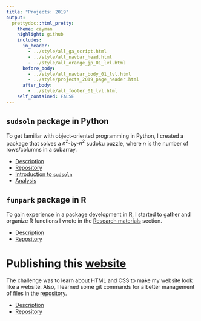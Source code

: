 ```yaml
---
title: "Projects: 2019"
output: 
  prettydoc::html_pretty:
    theme: cayman
    highlight: github
    includes:
      in_header: 
        - ../style/all_ga_script.html
        - ../style/all_navbar_head.html
        - ../style/all_orange_jp_01_lvl.html
      before_body:
        - ../style/all_navbar_body_01_lvl.html
        - ../style/projects_2019_page_header.html
      after_body:
        - ../style/all_footer_01_lvl.html
    self_contained: FALSE
---
```


<!-- ## (Ongoing) `perler` package in Python -->

<!-- This Python package is designed to generate a personal income statement given a ledger that follows a proper format. Details will be written soon. -->


<!-- ## (Ongoing) `qgf` package in R -->

<!-- Using `DBI` package, this R package aims to generate SQL queries that perform data tidying and create simple analysis. Details will be written soon. -->

## `sudsoln` package in Python

To get familiar with object-oriented programming in Python, I created a package that solves a $n^2$-by-$n^2$ sudoku puzzle, where $n$ is the number of rows/columns in a subarray. 

* [Description](2019/sudsoln.html)
* [Repository](https://github.com/joon3216/sudsoln)
* [Introduction to `sudsoln`](2019/sudsoln/introduction.html)
* [Analysis](2019/sudsoln/analysis.html)


## `funpark` package in R

To gain experience in a package development in R, I started to gather and organize R functions I wrote in the [Research materials](research_materials.html) section.

* [Description](2019/funpark.html)
* [Repository](https://github.com/joon3216/funpark)


# Publishing this [website](https://joon3216.github.io)

The challenge was to learn about HTML and CSS to make my website look like a website. Also, I learned some git commands for a better management of files in the [repository](https://github.com/joon3216/joon3216.github.io). 

* [Description](2019/publishing_website.html)
* [Repository](https://github.com/joon3216/joon3216.github.io)




